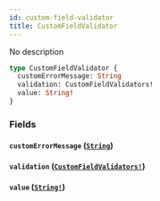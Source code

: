 ```yaml
---
id: custom-field-validator
title: CustomFieldValidator
---
```


No description

```graphql
type CustomFieldValidator {
  customErrorMessage: String
  validation: CustomFieldValidators!
  value: String!
}
```

### Fields

#### `customErrorMessage` ([`String`](/graphql/scalars/string))

#### `validation` ([`CustomFieldValidators!`](/graphql/enums/custom-field-validators))

#### `value` ([`String!`](/graphql/scalars/string))
